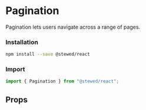 
# Pagination

Pagination lets users navigate across a range of pages.

### Installation

```bash
npm install --save @stewed/react
```

### Import

```js
import { Pagination } from "@stewed/react";
```

<Meta of={PaginationStories} />

<Stories />

## Props

<ArgTypes of={PaginationStories} />
